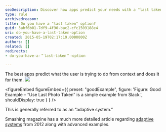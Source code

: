 ```yaml
---
seoDescription: Discover how apps predict your needs with a "last taken" feature to enhance user experience.
type: rule
archivedreason:
title: Do you have a "last taken" option?
guid: 3abf6b01-7df9-4f90-bac2-cfc1509188e4
uri: do-you-have-a-last-taken-option
created: 2015-05-19T02:17:19.0000000Z
authors: []
related: []
redirects:
- do-you-have-a-＂last-taken＂-option

---
```


The best apps predict what the user is trying to do from context and does it for them.
![](lastphototaken.png)

<figureEmbed figureEmbed={{
  preset: "goodExample",
  figure: 'Figure: Good Example – “Use Last Photo Taken” is a simple example from Slack.',
  shouldDisplay: true
} } />


This is generally referred to as an “adaptive system.”

Smashing magazine has a much more detailed article regarding [adaptive systems](http://www.smashingmagazine.com/2012/12/10/creating-an-adaptive-system-to-enhance-ux/) from 2012 along with advanced examples.